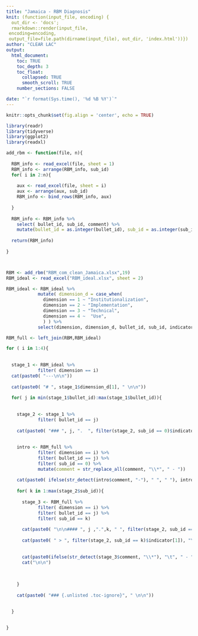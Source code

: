 ```yaml
---
title: "Jamaica - RBM Diagnosis"
knit: (function(input_file, encoding) {
  out_dir <- 'docs';
  rmarkdown::render(input_file,
 encoding=encoding,
 output_file=file.path(dirname(input_file), out_dir, 'index.html'))})
author: "CLEAR LAC"
output: 
  html_document:
    toc: TRUE
    toc_depth: 3
    toc_float: 
      collapsed: TRUE
      smooth_scroll: TRUE
    number_sections: FALSE

date: "`r format(Sys.time(), '%d %B %Y')`"
---
```



```r
knitr::opts_chunk$set(fig.align = 'center', echo = TRUE)

```

```r
library(readr)
library(tidyverse)
library(ggplot2)
library(readxl)

add_rbm <- function(file, n){
  
  RBM_info <- read_excel(file, sheet = 1)
  RBM_info <- arrange(RBM_info, sub_id)
  for( i in 2:n){
    
    aux <- read_excel(file, sheet = i)
    aux <- arrange(aux, sub_id)
    RBM_info <- bind_rows(RBM_info, aux)
    
  }
  
  RBM_info <- RBM_info %>% 
    select( bullet_id, sub_id, comment) %>% 
    mutate(bullet_id = as.integer(bullet_id), sub_id = as.integer(sub_id)) 
  
  return(RBM_info)
  
}



RBM <- add_rbm("RBM_com_clean_Jamaica.xlsx",19)
RBM_ideal <- read_excel("RBM_ideal.xlsx", sheet = 2)

RBM_ideal <- RBM_ideal %>%  
            mutate( dimension_d = case_when(  
              dimension == 1 ~ "Institutionalization",
              dimension == 2 ~ "Implementation",
              dimension == 3 ~ "Technical",
              dimension == 4 ~  "Use",
              ) ) %>% 
            select(dimension, dimension_d, bullet_id, sub_id, indicator, label) 

RBM_full <- left_join(RBM,RBM_ideal)


```



```r

for ( i in 1:4){
  
  
  stage_1 <- RBM_ideal %>% 
            filter( dimension == i)
  cat(paste0( "---\n\n"))
  
  cat(paste0( "# ", stage_1$dimension_d[1], " \n\n"))
  
  for( j in min(stage_1$bullet_id):max(stage_1$bullet_id)){
    
    
    stage_2 <- stage_1 %>% 
            filter( bullet_id == j)
    
    cat(paste0( "### ", j, ".  ", filter(stage_2, sub_id == 0)$indicator[1], " {.tabset .tabset-pills} \n\n"))
    
    
    intro <- RBM_full %>% 
            filter( dimension == i) %>% 
            filter( bullet_id == j) %>% 
            filter( sub_id == 0) %>%
            mutate(comment = str_replace_all(comment, "\\*", " - "))
    
    cat(paste0( ifelse(str_detect(intro$comment, "-"), " ", " "), intro$comment, sep = "\n\n"  ))
    
    for( k in 1:max(stage_2$sub_id)){
      
      stage_3 <- RBM_full %>% 
            filter( dimension == i) %>% 
            filter( bullet_id == j) %>% 
            filter( sub_id == k)
      
      cat(paste0( "\n\n#### ", j ,".",k, " ", filter(stage_2, sub_id == k)$label[1], " {-} \n\n"))
      
      cat(paste0( " > ", filter(stage_2, sub_id == k)$indicator[1]), "\n\n")
      
      
      cat(paste0(ifelse(str_detect(stage_3$comment, "\\*"), "\t", " - "), stage_3$comment ), sep = "\n\n")
      cat("\n\n")
      
      
      
    }
    
    cat(paste0( "### {.unlisted .toc-ignore}", " \n\n"))
    
    
  }
  

}


```


